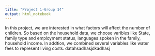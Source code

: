 ```yaml
---
title: "Project 1-Group 14"
output: html_notebook
---
```

In this project, we are interested in what factors will affect the number of children. So based on the household data, we choose varibles like State, family type and employment status, languages spoken in the family, household income. In addtion, we combined several variables like water fees to represent living costs.
datahsadhasjdkadhasj